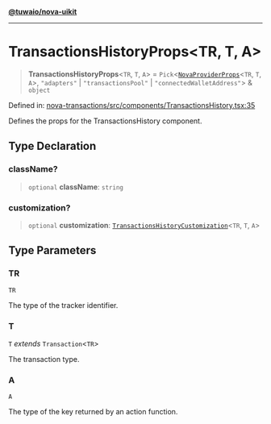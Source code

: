 [**@tuwaio/nova-uikit**](../../../README.md)

***

# TransactionsHistoryProps\<TR, T, A\>

> **TransactionsHistoryProps**\<`TR`, `T`, `A`\> = `Pick`\<[`NovaProviderProps`](../providers/type-aliases/NovaProviderProps.md)\<`TR`, `T`, `A`\>, `"adapters"` \| `"transactionsPool"` \| `"connectedWalletAddress"`\> & `object`

Defined in: [nova-transactions/src/components/TransactionsHistory.tsx:35](https://github.com/TuwaIO/nova-uikit/blob/5275b21e4cfcca13146d3aad8d93d68998767c72/packages/nova-transactions/src/components/TransactionsHistory.tsx#L35)

Defines the props for the TransactionsHistory component.

## Type Declaration

### className?

> `optional` **className**: `string`

### customization?

> `optional` **customization**: [`TransactionsHistoryCustomization`](TransactionsHistoryCustomization.md)\<`TR`, `T`, `A`\>

## Type Parameters

### TR

`TR`

The type of the tracker identifier.

### T

`T` *extends* `Transaction`\<`TR`\>

The transaction type.

### A

`A`

The type of the key returned by an action function.
